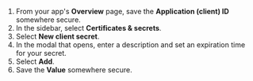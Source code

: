 1. From your app's **Overview** page, save the **Application (client) ID** somewhere secure.
1. In the sidebar, select **Certificates & secrets**.
1. Select **New client secret**.
1. In the modal that opens, enter a description and set an expiration time for your secret.
   <Include src="_partials/authentication/microsoft-warning" />
1. Select **Add**.
1. Save the **Value** somewhere secure.
